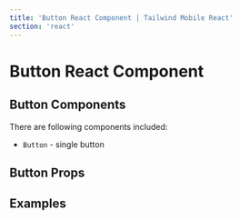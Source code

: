 ```yaml
---
title: 'Button React Component | Tailwind Mobile React'
section: 'react'
---
```



# Button React Component

## Button Components

There are following components included:

- `Button` - single button

## Button Props

<ButtonProps />

## Examples

<ButtonsExample />
